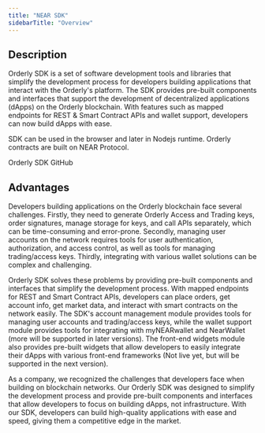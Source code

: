 ```yaml
---
title: "NEAR SDK"
sidebarTitle: "Overview"
---
```


## Description

Orderly SDK is a set of software development tools and libraries that simplify the development process for developers building applications that interact with the Orderly's platform. The SDK provides pre-built components and interfaces that support the development of decentralized applications (dApps) on the Orderly blockchain. With features such as mapped endpoints for REST & Smart Contract APIs and wallet support, developers can now build dApps with ease.

SDK can be used in the browser and later in Nodejs runtime. Orderly contracts are built on NEAR Protocol.

<Card title="GitHub - OrderlyNetwork/orderly-sdk-jsGitHub" icon="github" href="https://github.com/OrderlyNetwork/orderly-sdk-js">
  Orderly SDK GitHub
</Card>

## Advantages

Developers building applications on the Orderly blockchain face several challenges. Firstly, they need to generate Orderly Access and Trading keys, order signatures, manage storage for keys, and call APIs separately, which can be time-consuming and error-prone. Secondly, managing user accounts on the network requires tools for user authentication, authorization, and access control, as well as tools for managing trading/access keys. Thirdly, integrating with various wallet solutions can be complex and challenging.

Orderly SDK solves these problems by providing pre-built components and interfaces that simplify the development process. With mapped endpoints for REST and Smart Contract APIs, developers can place orders, get account info, get market data, and interact with smart contracts on the network easily. The SDK's account management module provides tools for managing user accounts and trading/access keys, while the wallet support module provides tools for integrating with myNEARwallet and NearWallet (more will be supported in later versions). The front-end widgets module also provides pre-built widgets that allow developers to easily integrate their dApps with various front-end frameworks (Not live yet, but will be supported in the next version).

As a company, we recognized the challenges that developers face when building on blockchain networks. Our Orderly SDK was designed to simplify the development process and provide pre-built components and interfaces that allow developers to focus on building dApps, not infrastructure. With our SDK, developers can build high-quality applications with ease and speed, giving them a competitive edge in the market.